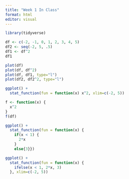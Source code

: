 ```yaml
---
title: "Week 1 In Class"
format: html
editor: visual
---
```


```r
library(tidyverse)
```

```r
df <- c(-2, -1, 0, 1, 2, 3, 4, 5)
df2 <- seq(-2, 5, .5)
df1 <- df^2
df1
```

```r
plot(df)
plot(df, df^2)
plot(df, df1, type="l")
plot(df2, df2^2, type="l")
```

```r
ggplot() + 
  stat_function(fun = function(x) x^2, xlim=c(-2, 5))
```

```r
f <- function(x) {
  x^2 
}
f(df)

```

```r
ggplot() +
  stat_function(fun = function(x) {
    if(x < 1) {
      2*x
    }
    else{3}})
```

```r
ggplot() +
  stat_function(fun = function(x) {
    ifelse(x < 1, 2*x, 3)
  }, xlim=c(-2, 5))
```
